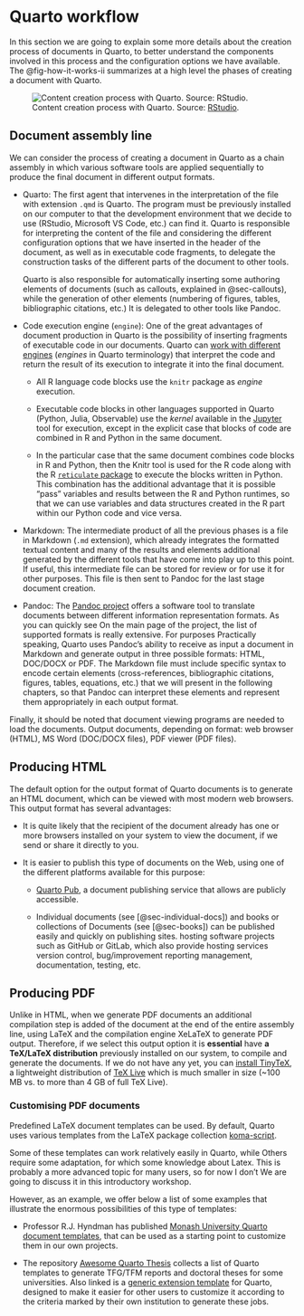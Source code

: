 # Quarto workflow

In this section we are going to explain some more details about the creation process
of documents in Quarto, to better understand the components involved
in this process and the configuration options we have available. The @fig-how-it-works-ii
summarizes at a high level the phases of creating a document with Quarto.

![Content creation process with Quarto. Source: [RStudio](https://quarto.org/docs/get-started/hello/rstudio.html#how-it-works).](img/rstudio-qmd-how-it-works.png){ #fig-how-it-works-ii}


## Document assembly line

We can consider the process of creating a document in Quarto as a chain
assembly in which various software tools are applied sequentially to
produce the final document in different output formats.

- Quarto: The first agent that intervenes in the interpretation of the file with extension
`.qmd` is Quarto. The program must be previously installed on our computer to
that the development environment that we decide to use (RStudio, Microsoft VS Code, etc.) can
find it. Quarto is responsible for interpreting the content of the file and considering the
different configuration options that we have inserted in the header of the document, as well
as in executable code fragments, to delegate the construction tasks of the
different parts of the document to other tools.

  Quarto is also responsible for automatically inserting some authoring elements of
  documents (such as callouts, explained in @sec-callouts), while
  the generation of other elements (numbering of figures, tables, bibliographic citations, etc.)
  It is delegated to other tools like Pandoc.

- Code execution engine (`engine`): One of the great advantages of document production
in Quarto is the possibility of inserting fragments of executable code in our documents.
Quarto can [work with different engines](https://quarto.org/docs/computations/execution-options.html#engine-binding)
(*engines* in Quarto terminology) that interpret the code and return the result of
its execution to integrate it into the final document.

    - All R language code blocks use the `knitr` package as *engine* execution.

    - Executable code blocks in other languages ​​supported in Quarto (Python, Julia,
    Observable) use the *kernel* available in the [Jupyter](https://jupyter.org/) tool
    for execution, except in the explicit case that blocks of code are combined in
    R and Python in the same document.
    
    - In the particular case that the same document combines code blocks in R and Python, then
    the Knitr tool is used for the R code along with the R [`reticulate` package](https://rstudio.github.io/reticulate/)
    to execute the blocks written in Python. This combination has the additional advantage that it is possible
    "pass" variables and results between the R and Python runtimes, so that we can
    use variables and data structures created in the R part within our Python code and
    vice versa.

- Markdown: The intermediate product of all the previous phases is a file in
Markdown (`.md` extension), which already integrates the formatted textual content and many of the results and elements
additional generated by the different tools that have come into play up to this point.
If useful, this intermediate file can be stored for review or for
use it for other purposes. This file is then sent to Pandoc for the last stage
document creation.

- Pandoc: The [Pandoc project](https://pandoc.org/) offers a software tool to translate
documents between different information representation formats. As you can quickly see
On the main page of the project, the list of supported formats is really extensive. For purposes
Practically speaking, Quarto uses Pandoc's ability to receive as input a document in
Markdown and generate output in three possible formats: HTML, DOC/DOCX or PDF. The Markdown file must
include specific syntax to encode certain elements (cross-references, bibliographic citations,
figures, tables, equations, etc.) that we will present in the following chapters, so that Pandoc
can interpret these elements and represent them appropriately in each output format.

Finally, it should be noted that document viewing programs are needed to load the documents. 
Output documents, depending on format: web browser (HTML), MS Word (DOC/DOCX files), PDF viewer (PDF files).

## Producing HTML

The default option for the output format of Quarto documents is to generate an HTML document,
which can be viewed with most modern web browsers. This output format has
several advantages:

- It is quite likely that the recipient of the document already has one or more browsers
installed on your system to view the document, if we send or share it directly to you.

- It is easier to publish this type of documents on the Web, using one of the different
platforms available for this purpose:

  - [Quarto Pub](https://quartopub.com/), a document publishing service that allows
  are publicly accessible.

  - Individual documents (see [@sec-individual-docs]) and books or collections of
  Documents (see [@sec-books]) can be published easily and quickly on publishing sites.
  hosting software projects such as GitHub or GitLab, which also provide hosting services
  version control, bug/improvement reporting management, documentation, testing, etc.

## Producing PDF {#sec-pdf-reqs}

Unlike in HTML, when we generate PDF documents an additional compilation step is added
of the document at the end of the entire assembly line, using LaTeX and the compilation engine
XeLaTeX to generate PDF output. Therefore, if we select this output option it is **essential** 
have **a TeX/LaTeX distribution** previously installed on our system, to compile and generate the
documents. If we do not have any yet, you can 
[install TinyTeX](https://quarto.org/docs/output-formats/pdf-engine.html#installing-tex), a
lightweight distribution of [TeX Live](https://tug.org/texlive/) which is much smaller in size (~100 MB vs.
to more than 4 GB of full TeX Live).


### Customising PDF documents

Predefined LaTeX document templates can be used. By default, Quarto uses
various templates from the LaTeX package collection [koma-script](https://ctan.org/pkg/koma-script).

Some of these templates can work relatively easily in Quarto, while
Others require some adaptation, for which some knowledge about
Latex. This is probably a more advanced topic for many users, so for now I don't
We are going to discuss it in this introductory workshop.

However, as an example, we offer below a list of some examples that illustrate
the enormous possibilities of this type of templates:

- Professor R.J. Hyndman has published 
[Monash University Quarto document templates](https://robjhyndman.com/hyndsight/quarto_templates.html),
that can be used as a starting point to customize them in our own projects.

- The repository [Awesome Quarto Thesis](https://github.com/Jupyter4Science/awesome-quarto-thesis) collects
a list of Quarto templates to generate TFG/TFM reports and doctoral theses for some
universities. Also linked is a [generic extension template](https://github.com/nmfs-opensci/quarto-thesis)
for Quarto, designed to make it easier for other users to customize it according to the criteria
marked by their own institution to generate these jobs.


